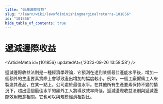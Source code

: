 ```yaml
---
title: "遞減邊際收益"
slug: "/learn/wiki/lawofdiminishingmarginalreturns-101856"
id: "101856"
hide_table_of_contents: true
---
```



# 遞減邊際收益

<ArticleMeta id={101856} updatedAt={'2023-09-26 13:58:58'} />
<div className='border-solid border-b border-t-0 my-4 border-[var(--ifm-color-gray-300)]' />

遞減邊際收益法則是一種經濟學理論，它預測在達到某個最佳產能水平後，增加一個額外的生產要素實際上會導致產出增加的幅度較小。例如，一個工廠僱傭工人來製造其產品，在某一點上，公司處於最佳水平。在其他所有生產要素保持不變的情況下，超出這個最佳水平的額外工人將導致效率降低。遞減邊際收益法則與遞減邊際效用概念相關。它也可以與規模經濟相對比。
